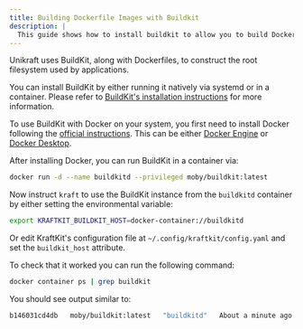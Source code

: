 ```yaml
---
title: Building Dockerfile Images with Buildkit
description: |
  This guide shows how to install buildkit to allow you to build Dockerfile images with Unikraft.
---
```

Unikraft uses BuildKit, along with Dockerfiles, to construct the root filesystem used by applications.


You can install BuildKit by either running it natively via systemd or in a
container. Please refer to [BuildKit's installation
instructions](https://github.com/moby/buildkit) for more information.

To use BuildKit with Docker on your system, you first need to install Docker
following the [official
instructions](https://docs.docker.com/engine/install/). This can be either
[Docker Engine](https://docs.docker.com/engine/) or [Docker
Desktop](https://docs.docker.com/desktop/).

After installing Docker, you can run BuildKit in a container via:

```bash
docker run -d --name buildkitd --privileged moby/buildkit:latest
```

Now instruct `kraft` to use the BuildKit instance from the `buildkitd` container
by either setting the environmental variable:

```bash
export KRAFTKIT_BUILDKIT_HOST=docker-container://buildkitd
```

Or edit KraftKit's configuration file at `~/.config/kraftkit/config.yaml` and set the `buildkit_host` attribute.

To check that it worked you can run the following command:

```bash
docker container ps | grep buildkit
```

You should see output similar to:

```bash
b146031cd4db   moby/buildkit:latest   "buildkitd"   About a minute ago   Up About a minute      buildkit
```